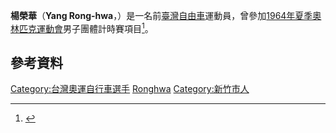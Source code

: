 {{Infobox cyclist
| name           = 楊榮華
| image          = 
| caption        = 
| fullname       = 
| nickname       = 
| birth_date     = 1942年9月19日
| birth_place    = {{TWN-JPN}}[[新竹州|新竹州]][[新竹市_(州轄市)|新竹市]]
| death_date     = 2005年
| death_place    = 
| height         = 
| weight         = 
| currentteam    = 
| discipline     = 
| role           = 
| ridertype      = 
| amateurteams   =
| amateuryears   =
| proyears       = 
| proteams       = 
| majorwins      = 
| updated        = 2015年9月27日
}}

'''楊榮華'''（'''Yang Rong-hwa'''，{{bd|1942年|9月19日|2005年|catIdx=Yang, Ronghwa}}）是一名前[[臺灣|臺灣]][[自由車|自由車]]運動員，曾參加[[1964年夏季奧林匹克運動會|1964年夏季奧林匹克運動會]]男子團體計時賽項目<ref name="sports-reference">{{cite web |url=http://www.sports-reference.com/olympics/athletes/ya/yang-rong-hwa-1.html |title=Yang Rong-hwa Olympic Results |accessdate=2014-08-24 |work=sports-reference.com |archive-date=2020-04-18 |archive-url=https://web.archive.org/web/20200418054016/https://www.sports-reference.com/olympics/athletes/ya/yang-rong-hwa-1.html |dead-url=no }}</ref>。

== 參考資料 ==
{{reflist}}

{{DEFAULTSORT:Yang, Ronghwa}}
[[Category:台灣奧運自行車選手|Category:台灣奧運自行車選手]]
[[Category:楊姓|Ronghwa]]
[[Category:新竹市人|Category:新竹市人]]